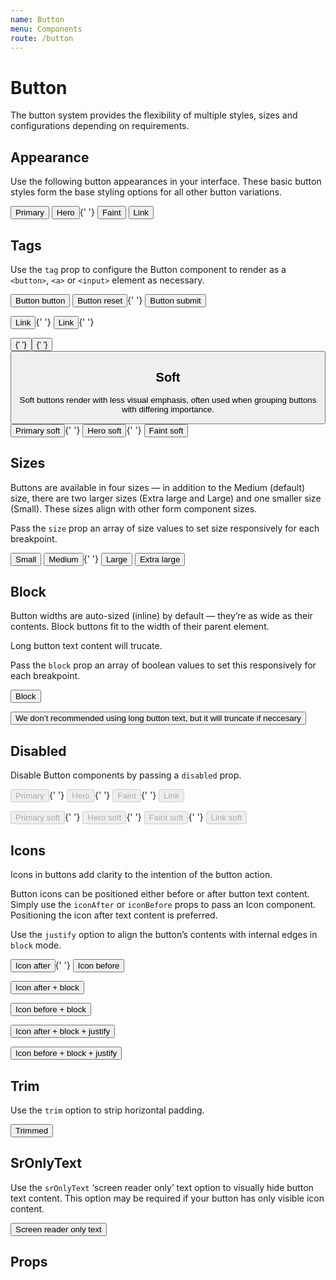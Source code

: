 ```yaml
---
name: Button
menu: Components
route: /button
---
```



# Button

The button system provides the flexibility of multiple styles, sizes and configurations depending on requirements.

## Appearance

Use the following button appearances in your interface. These basic button styles form the base styling options for all other button variations.

<Playground>
	<Button appearance="primary">Primary</Button> <Button appearance="hero">Hero</Button>{' '}
	<Button appearance="faint">Faint</Button> <Button appearance="link">Link</Button>
</Playground>

## Tags

Use the `tag` prop to configure the Button component to render as a `<button>`, `<a>` or `<input>` element as necessary.

<Playground>
	<p>
		<Button type="button">Button button</Button> <Button type="reset">Button reset</Button>{' '}
		<Button type="submit">Button submit</Button>
	</p>
	<p>
		<Button href="#0">Link</Button>{' '}
		<Button href="#0" appearance="link">
			Link
		</Button>{' '}
	</p>
	<p>
		<Button tag="input" type="button" value="Input button" />{' '}
		<Button tag="input" type="reset" value="Input reset" />{' '}
		<Button tag="input" type="submit" value="Input submit" />
	</p>
</Playground>

## Soft

Soft buttons render with less visual emphasis, often used when grouping buttons with differing importance.

<Playground>
	<Button appearance="primary" soft>
		Primary soft
	</Button>{' '}
	<Button appearance="hero" soft>
		Hero soft
	</Button>{' '}
	<Button appearance="faint" soft>
		Faint soft
	</Button>
</Playground>

## Sizes

Buttons are available in four sizes — in addition to the Medium (default) size, there are two larger sizes (Extra large and Large) and one smaller size (Small). These sizes align with other form component sizes.

Pass the `size` prop an array of size values to set size responsively for each breakpoint.

<Playground>
	<Button size="small">Small</Button> <Button size="medium">Medium</Button>{' '}
	<Button size="large">Large</Button> <Button size="xlarge">Extra large</Button>
</Playground>

## Block

Button widths are auto-sized (inline) by default — they’re as wide as their contents. Block buttons fit to the width of their parent element.

Long button text content will trucate.

Pass the `block` prop an array of boolean values to set this responsively for each breakpoint.

<Playground>
	<p>
		<Button block>Block</Button>
	</p>
	<p>
		<Button block>
			We don’t recommended using long button text, but it will truncate if neccesary
		</Button>
	</p>
</Playground>

## Disabled

Disable Button components by passing a `disabled` prop.

<Playground>
	<p>
		<Button appearance="primary" disabled>
			Primary
		</Button>{' '}
		<Button appearance="hero" disabled>
			Hero
		</Button>{' '}
		<Button appearance="faint" disabled>
			Faint
		</Button>{' '}
		<Button appearance="link" disabled>
			Link
		</Button>
	</p>
	<p>
		<Button appearance="primary" soft disabled>
			Primary soft
		</Button>{' '}
		<Button appearance="hero" soft disabled>
			Hero soft
		</Button>{' '}
		<Button appearance="faint" soft disabled>
			Faint soft
		</Button>{' '}
		<Button appearance="link" soft disabled>
			Link soft
		</Button>
	</p>
</Playground>

## Icons

Icons in buttons add clarity to the intention of the button action.

Button icons can be positioned either before or after button text content. Simply use the `iconAfter` or `iconBefore` props to pass an Icon component. Positioning the icon after text content is preferred.

Use the `justify` option to align the button’s contents with internal edges in `block` mode.

<Playground>
	<p>
		<Button iconAfter={InfoIcon}>Icon after</Button>{' '}
		<Button iconBefore={InfoIcon}>Icon before</Button>
	</p>
	<p>
		<Button iconAfter={InfoIcon} block>
			Icon after + block
		</Button>
	</p>
	<p>
		<Button iconBefore={InfoIcon} block>
			Icon before + block
		</Button>
	</p>
	<p>
		<Button iconAfter={InfoIcon} justify block>
			Icon after + block + justify
		</Button>
	</p>
	<p>
		<Button iconBefore={InfoIcon} justify block>
			Icon before + block + justify
		</Button>
	</p>
</Playground>

## Trim

Use the `trim` option to strip horizontal padding.

<Playground>
	<Button appearance="link" trim>
		Trimmed
	</Button>
</Playground>

## SrOnlyText

Use the `srOnlyText` ‘screen reader only’ text option to visually hide button text content. This option may be required if your button has only visible icon content.

<Playground>
	<Button iconAfter={HouseIcon} srOnlyText>
		Screen reader only text
	</Button>
</Playground>

## Props

<Props of={Button} />
